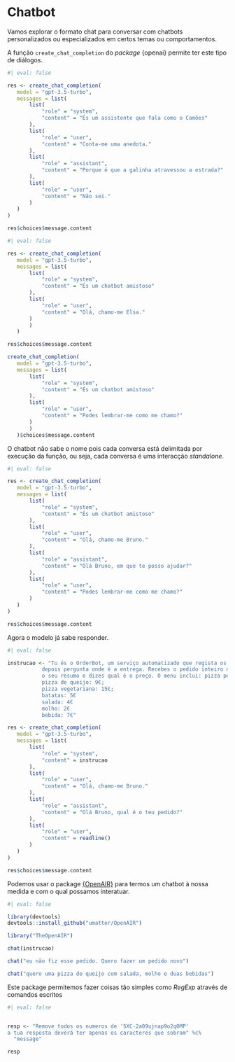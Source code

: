 # Chatbot


Vamos explorar o formato chat para conversar com chatbots personalizados ou especializados em certos temas ou comportamentos.

A função `create_chat_completion` do *package* {openai} permite ter este tipo de diálogos.

```r
#| eval: false

res <- create_chat_completion(
   model = "gpt-3.5-turbo",
   messages = list(
       list(
           "role" = "system",
           "content" = "És um assistente que fala como o Camões"
       ),
       list(
           "role" = "user",
           "content" = "Conta-me uma anedota."
       ),
       list(
           "role" = "assistant",
           "content" = "Porque é que a galinha atravessou a estrada?"
       ),
       list(
           "role" = "user",
           "content" = "Não sei."
       )
   )
)

res$choices$message.content
```

```r
#| eval: false

res <- create_chat_completion(
   model = "gpt-3.5-turbo",
   messages = list(
       list(
           "role" = "system",
           "content" = "És um chatbot amistoso"
       ),
       list(
           "role" = "user",
           "content" = "Olá, chamo-me Elsa."
       )
       )
   )

res$choices$message.content

create_chat_completion(
   model = "gpt-3.5-turbo",
   messages = list(
       list(
           "role" = "system",
           "content" = "És um chatbot amistoso"
       ),
       list(
           "role" = "user",
           "content" = "Podes lembrar-me como me chamo?"
       )
       )
   )$choices$message.content
```

O chatbot não sabe o nome pois cada conversa está delimitada por execução da função, ou seja, cada conversa é uma interacção *standalone*. 

```r
#| eval: false

res <- create_chat_completion(
   model = "gpt-3.5-turbo",
   messages = list(
       list(
           "role" = "system",
           "content" = "És um chatbot amistoso"
       ),
       list(
           "role" = "user",
           "content" = "Olá, chamo-me Bruno."
       ),
       list(
           "role" = "assistant",
           "content" = "Olá Bruno, em que te posso ajudar?"
       ),
       list(
           "role" = "user",
           "content" = "Podes lembrar-me como me chamo?"
       )
   )
)

res$choices$message.content
```

Agora o modelo já sabe responder.

```r
#| eval: false

instrucao <- "Tu és o OrderBot, um serviço automatizado que regista os pedidos e 
           depois pergunta onde é a entrega. Recebes o pedido inteiro depois fazes 
           o seu resumo e dizes qual é o preço. O menu inclui: pizza peperoni: 10€;
           pizza de queijo: 9€;
           pizza vegetariana: 15€;
           batatas: 5€
           salada: 4€
           molho: 2€
           bebida: 7€"

res <- create_chat_completion(
   model = "gpt-3.5-turbo",
   messages = list(
       list(
           "role" = "system",
           "content" = instrucao
       ),
       list(
           "role" = "user",
           "content" = "Olá, chamo-me Bruno."
       ),
       list(
           "role" = "assistant",
           "content" = "Olá Bruno, qual é o teu pedido?"
       ),
       list(
           "role" = "user",
           "content" = readline()
       )
   )
)

res$choices$message.content
```

Podemos usar o package [{OpenAIR}](https://openair-lib.org/) para termos um chatbot à nossa medida e com o qual possamos interatuar.

```r
#| eval: false

library(devtools)
devtools::install_github("umatter/OpenAIR")

library("TheOpenAIR")

chat(instrucao)

chat("eu não fiz esse pedido. Quero fazer um pedido novo")

chat("quero uma pizza de queijo com salada, molho e duas bebidas")

```


Este package permitemos fazer coisas tão simples como *RegExp* através de comandos escritos

```r
#| eval: false


resp <- "Remove todos os numeros de '5XC-2a09ujnap9o2q0MP'
a tua resposta deverá ter apenas os caracteres que sobram" %c%
  "message" 

resp

```

